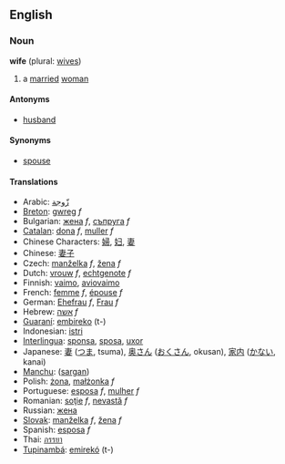 ==English==
===Noun===
'''wife''' (plural: [[wives]])

# a [[marry|married]] [[woman]]

====Antonyms====
*[[husband]]
====Synonyms====
*[[spouse]]

====Translations====
*Arabic: [[زّوجة]]
*[[Breton]]: [[gwreg]] ''f''
*Bulgarian: [[жена]] ''f'', [[съпруга]] ''f''
*[[Catalan]]: [[dona]] ''f'', [[muller]] ''f''
*Chinese Characters: [[婦]], [[妇]], [[妻]]
*Chinese: [[妻子]]
*Czech:  [[manželka]] ''f'', [[žena]]  ''f''
*Dutch: [[vrouw]] ''f'', [[echtgenote]] ''f''
*Finnish: [[vaimo]], [[aviovaimo]]
*French: [[femme]] ''f'', [[épouse]] ''f''
*German: [[Ehefrau]] ''f'', [[Frau]] ''f''
*Hebrew: [[אשה]] ''f''
*[[Guaraní]]: [[embireko]] (t-)
*Indonesian: [[istri]]
*[[Interlingua]]: [[sponsa]], [[sposa]], [[uxor]]
*Japanese: [[妻]] ([[つま]], tsuma), [[奥さん]] ([[おくさん]], okusan), [[家内]] ([[かない]], kanai)
*[[Manchu]]: ([[sargan]])
*Polish: [[żona]], [[małżonka]] ''f''
*Portuguese: [[esposa]] ''f'', [[mulher]] ''f''
*Romanian: [[soţie]] ''f'', [[nevastă]] ''f''
*Russian: [[жена]]
*[[Slovak]]: [[manželka]] ''f'', [[žena]] ''f''
*Spanish: [[esposa]] ''f''
*Thai: [[ภรรยา]]
*[[Tupinambá]]: [[emirekó]] (t-)